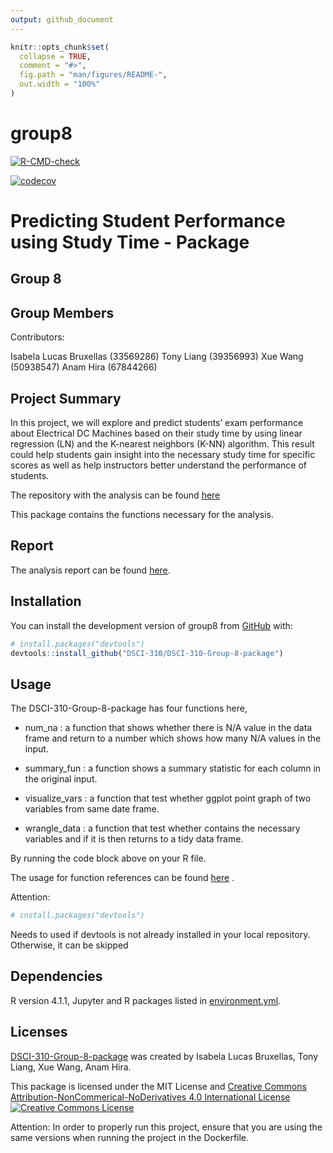 ```yaml
---
output: github_document
---
```


<!-- README.md is generated from README.Rmd. Please edit that file -->

```r
knitr::opts_chunk$set(
  collapse = TRUE,
  comment = "#>",
  fig.path = "man/figures/README-",
  out.width = "100%"
)
```

<!-- badges: start -->

# group8


[![R-CMD-check](https://github.com/DSCI-310/DSCI-310-Group-8-Package/workflows/R-CMD-check/badge.svg)](https://github.com/DSCI-310/DSCI-310-Group-8-Package/actions)

[![codecov](https://codecov.io/gh/DSCI-310/DSCI-310-Group-8-Package/branch/main/graph/badge.svg?token=QRIHLUGBLT)](https://codecov.io/gh/DSCI-310/DSCI-310-Group-8-Package)

<!-- badges: end -->



# Predicting Student Performance using Study Time - Package

## Group 8


## Group Members

Contributors:

Isabela Lucas Bruxellas (33569286)
Tony Liang (39356993)
Xue Wang (50938547)
Anam Hira (67844266)

## Project Summary

In this project, we will explore and predict students' exam performance about Electrical DC Machines based on their study time by using linear regression (LN) and the K-nearest neighbors (K-NN) algorithm. This result could help students gain insight into the necessary study time for specific scores as well as help instructors better understand the performance of students.

The repository with the analysis can be found [here](https://github.com/DSCI-310/DSCI-310-Group-8)

This package contains the functions necessary for the analysis.

## Report

The analysis report can be found [here](https://github.com/DSCI-310/DSCI-310-Group-8/blob/main/doc/student_performance_analysis_report.Rmd#). 

## Installation

You can install the development version of group8 from [GitHub](https://github.com/DSCI-310/DSCI-310-Group-8-package) with:

``` r
# install.packages("devtools")
devtools::install_github("DSCI-310/DSCI-310-Group-8-package")
```

## Usage

The DSCI-310-Group-8-package has four functions here,

- num_na : a function that shows whether there is N/A value in the data frame and return to a number which shows how many N/A values in the input.

- summary_fun : a function shows a summary statistic for each column in the original input.

- visualize_vars : a function that test whether ggplot point graph of two variables from same date frame.

- wrangle_data : a function that test whether contains the necessary variables and if it is then returns to a tidy data frame.


By running the code block above on your R file. 

The usage for function references can be found [here](https://dsci-310.github.io/DSCI-310-Group-8-package/reference/index.html) .

Attention: 

``` r
# install.packages("devtools")
```
Needs to used if devtools is not already installed in your local repository. Otherwise, it can be skipped

## Dependencies
R version 4.1.1, Jupyter and R packages listed in [environment.yml](https://github.com/DSCI-310/DSCI-310-Group-8/blob/main/environment.yml).

## Licenses

[DSCI-310-Group-8-package](https://github.com/DSCI-310/DSCI-310-Group-8-package) was created by Isabela Lucas Bruxellas, Tony Liang, Xue Wang, Anam Hira.

This package is licensed under the MIT License and [Creative Commons Attribution-NonCommerical-NoDerivatives 4.0 International License](https://creativecommons.org/licenses/by-nc-nd/4.0/)
<a rel="license" href="http://creativecommons.org/licenses/by-nc-nd/4.0/"><img alt="Creative Commons License" style="border-width:1" src="https://i.creativecommons.org/l/by-nc-nd/4.0/88x31.png" /></a><br />


Attention: In order to properly run this project, ensure that you are using the same versions when running the project in the Dockerfile.

